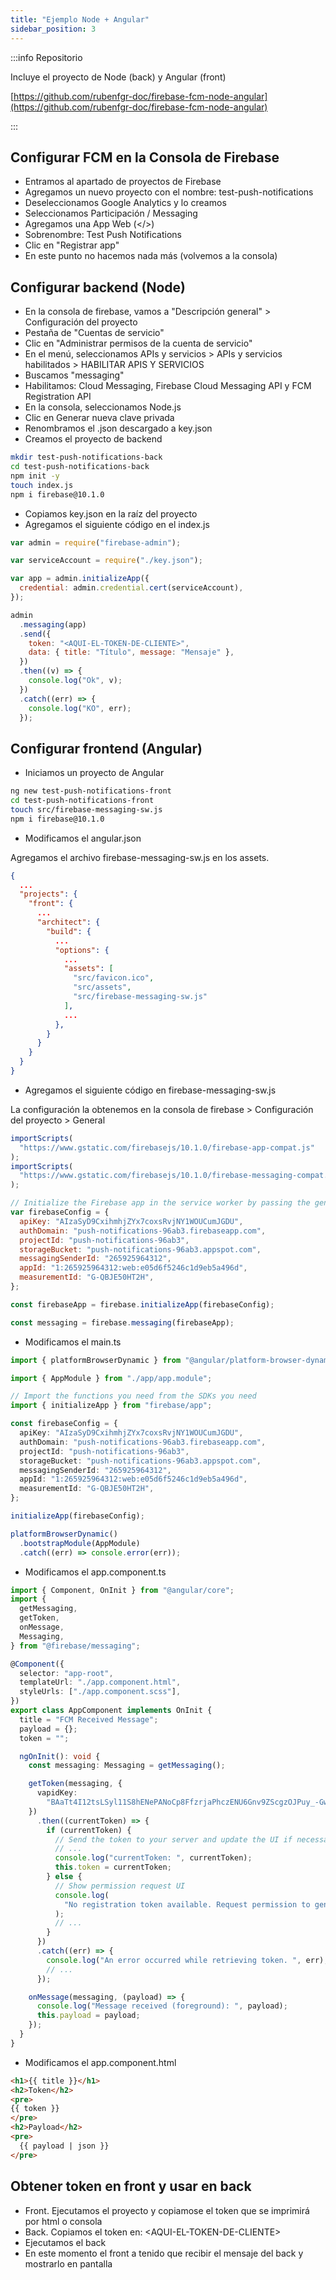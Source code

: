 ```yaml
---
title: "Ejemplo Node + Angular"
sidebar_position: 3
---
```


:::info Repositorio

Incluye el proyecto de Node (back) y Angular (front)

[https://github.com/rubenfgr-doc/firebase-fcm-node-angular](https://github.com/rubenfgr-doc/firebase-fcm-node-angular)

:::

## Configurar FCM en la Consola de Firebase

- Entramos al apartado de proyectos de Firebase
- Agregamos un nuevo proyecto con el nombre: test-push-notifications
- Deseleccionamos Google Analytics y lo creamos
- Seleccionamos Participación / Messaging
- Agregamos una App Web (<\/>)
- Sobrenombre: Test Push Notifications
- Clic en "Registrar app"
- En este punto no hacemos nada más (volvemos a la consola)

## Configurar backend (Node)

- En la consola de firebase, vamos a "Descripción general" > Configuración del proyecto
- Pestaña de "Cuentas de servicio"
- Clic en "Administrar permisos de la cuenta de servicio"
- En el menú, seleccionamos APIs y servicios > APIs y servicios habilitados > HABILITAR APIS Y SERVICIOS
- Buscamos "messaging"
- Habilitamos: Cloud Messaging, Firebase Cloud Messaging API y FCM Registration API
- En la consola, seleccionamos Node.js
- Clic en Generar nueva clave privada
- Renombramos el .json descargado a key.json
- Creamos el proyecto de backend

```sh
mkdir test-push-notifications-back
cd test-push-notifications-back
npm init -y
touch index.js
npm i firebase@10.1.0
```

- Copiamos key.json en la raíz del proyecto
- Agregamos el siguiente código en el index.js

```js title="index.js"
var admin = require("firebase-admin");

var serviceAccount = require("./key.json");

var app = admin.initializeApp({
  credential: admin.credential.cert(serviceAccount),
});

admin
  .messaging(app)
  .send({
    token: "<AQUI-EL-TOKEN-DE-CLIENTE>",
    data: { title: "Título", message: "Mensaje" },
  })
  .then((v) => {
    console.log("Ok", v);
  })
  .catch((err) => {
    console.log("KO", err);
  });
```

## Configurar frontend (Angular)

- Iniciamos un proyecto de Angular

```sh
ng new test-push-notifications-front
cd test-push-notifications-front
touch src/firebase-messaging-sw.js
npm i firebase@10.1.0
```

- Modificamos el angular.json

Agregamos el archivo firebase-messaging-sw.js en los assets.

```json title=angular.json
{
  ...
  "projects": {
    "front": {
      ...
      "architect": {
        "build": {
          ...
          "options": {
            ...
            "assets": [
              "src/favicon.ico",
              "src/assets",
              "src/firebase-messaging-sw.js"
            ],
            ...
          },
        }
      }
    }
  }
}
```

- Agregamos el siguiente código en firebase-messaging-sw.js

La configuración la obtenemos en la consola de firebase > Configuración del proyecto > General

```js title=firebase-messaging-sw.js
importScripts(
  "https://www.gstatic.com/firebasejs/10.1.0/firebase-app-compat.js"
);
importScripts(
  "https://www.gstatic.com/firebasejs/10.1.0/firebase-messaging-compat.js"
);

// Initialize the Firebase app in the service worker by passing the generated config
var firebaseConfig = {
  apiKey: "AIzaSyD9CxihmhjZYx7coxsRvjNY1WOUCumJGDU",
  authDomain: "push-notifications-96ab3.firebaseapp.com",
  projectId: "push-notifications-96ab3",
  storageBucket: "push-notifications-96ab3.appspot.com",
  messagingSenderId: "265925964312",
  appId: "1:265925964312:web:e05d6f5246c1d9eb5a496d",
  measurementId: "G-QBJE50HT2H",
};

const firebaseApp = firebase.initializeApp(firebaseConfig);

const messaging = firebase.messaging(firebaseApp);
```

- Modificamos el main.ts

```ts title=main.ts
import { platformBrowserDynamic } from "@angular/platform-browser-dynamic";

import { AppModule } from "./app/app.module";

// Import the functions you need from the SDKs you need
import { initializeApp } from "firebase/app";

const firebaseConfig = {
  apiKey: "AIzaSyD9CxihmhjZYx7coxsRvjNY1WOUCumJGDU",
  authDomain: "push-notifications-96ab3.firebaseapp.com",
  projectId: "push-notifications-96ab3",
  storageBucket: "push-notifications-96ab3.appspot.com",
  messagingSenderId: "265925964312",
  appId: "1:265925964312:web:e05d6f5246c1d9eb5a496d",
  measurementId: "G-QBJE50HT2H",
};

initializeApp(firebaseConfig);

platformBrowserDynamic()
  .bootstrapModule(AppModule)
  .catch((err) => console.error(err));
```

- Modificamos el app.component.ts

```ts title=app.component.ts
import { Component, OnInit } from "@angular/core";
import {
  getMessaging,
  getToken,
  onMessage,
  Messaging,
} from "@firebase/messaging";

@Component({
  selector: "app-root",
  templateUrl: "./app.component.html",
  styleUrls: ["./app.component.scss"],
})
export class AppComponent implements OnInit {
  title = "FCM Received Message";
  payload = {};
  token = "";

  ngOnInit(): void {
    const messaging: Messaging = getMessaging();

    getToken(messaging, {
      vapidKey:
        "BAaTt4I12tsLSyl11S8hENePANoCp8FfzrjaPhczENU6Gnv9ZScgzOJPuy_-GwpbCogEg5ZxkEQLSzeOzVIckx8",
    })
      .then((currentToken) => {
        if (currentToken) {
          // Send the token to your server and update the UI if necessary
          // ...
          console.log("currentToken: ", currentToken);
          this.token = currentToken;
        } else {
          // Show permission request UI
          console.log(
            "No registration token available. Request permission to generate one."
          );
          // ...
        }
      })
      .catch((err) => {
        console.log("An error occurred while retrieving token. ", err);
        // ...
      });

    onMessage(messaging, (payload) => {
      console.log("Message received (foreground): ", payload);
      this.payload = payload;
    });
  }
}
```

- Modificamos el app.component.html

```html title=app.component.html
<h1>{{ title }}</h1>
<h2>Token</h2>
<pre>
{{ token }}
</pre>
<h2>Payload</h2>
<pre>
  {{ payload | json }}
</pre>
```

## Obtener token en front y usar en back

- Front. Ejecutamos el proyecto y copiamose el token que se imprimirá por html o consola
- Back. Copiamos el token en: <AQUI-EL-TOKEN-DE-CLIENTE\>
- Ejecutamos el back
- En este momento el front a tenido que recibir el mensaje del back y mostrarlo en pantalla
